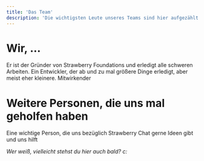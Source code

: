```yaml
---
title: 'Das Team'
description: 'Die wichtigsten Leute unseres Teams sind hier aufgezählt'
---
```


# Wir, ...
<CardGroup cols={2}>
  <Card title="Julian" icon="crown" color="#55d799" href="https://github.com/Juliandev02">
    Er ist der Gründer von Strawberry Foundations und erledigt alle schweren Arbeiten.
  </Card>

  <Card title="Matteo" icon="apple-whole" color="#55d799" iconType="regular" href="https://github.com/matteodev8">
    Ein Entwickler, der ab und zu mal größere Dinge erledigt, aber meist eher kleinere.
  </Card>

  <Card title="Paddyk45" color="#55d799" icon="code" href="https://github.com/paddyk45">
    Mitwirkender
  </Card>
</CardGroup>


# Weitere Personen, die uns mal geholfen haben
<CardGroup cols={2}>
  <Card title="ElectroGehirn" color="#55d799" icon="linux" href="https://github.com/ElectroGehirn">
    Eine wichtige Person, die uns bezüglich Strawberry Chat gerne Ideen gibt und uns hilft
  </Card>
</CardGroup>

*Wer weiß, vielleicht stehst du hier auch bald? c:*